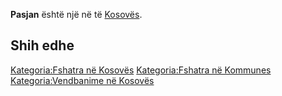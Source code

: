 {{Fshat në 
 | Emri                = Pasjan
 | EmriAlt                = 
 | NAME_SHORT_FORM=      
 | NAME_GENERIC=      
 | NAME_SORT_NAME_RO=      PASJAN
 | FULL_NAME_RO = Pasjan
 | FULL_NAME_ND_RO=Pasjan
 | SORT_NAME_RG=PASJAN
 | FULL_NAME_RG=Pasjan
 | FULL_NAME_ND_RG=Pasjan
 | SRP_NAME_SHORT_FORM=      
 | SRP_NAME_GENERIC=      
 | SRP_NAME_SORT_NAME_RO=      
 | SRP_FULL_NAME_RO = 
 | SRP_FULL_NAME_ND_RO=
 | SRP_SORT_NAME_RG=
 | SRP_FULL_NAME_RG=
 | SRP_FULL_NAME_ND_RG=
 | Emri (Rasa dhanore) = 
 | Figura              = 
 | Shteti              = Kosovo
 | Komuna              = 
 | Kodi postar         = 
 | Sipërfaqja          = 

 | Popullsia           = 

 | Regj. i popullsisë  = 
 | Dend. e popullsisë  = 
 | Faqja zyrtare       = 
 <!--- Koordinatat ----> 
 | Gjerësia            = 42.406944
 | Gjatësia            = 21.495556
 | Lartësia            = 
}}
'''Pasjan''' është një [[]] në [[]] të [[Kosovës]].

<!-- == Gjeografia == -->
<!-- == Historia == -->
<!-- == Demografia == -->
== Shih edhe ==
{{Komuna }}
{{Kosovo-Administrata-Cung}}

[[Kategoria:Fshatra në Kosovës]]
[[Kategoria:Fshatra në Kommunes ]]
[[Kategoria:Vendbanime në Kosovës]]
